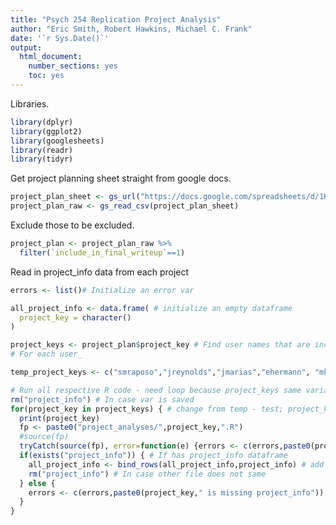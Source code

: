 ```yaml
---
title: "Psych 254 Replication Project Analysis"
author: "Eric Smith, Robert Hawkins, Michael C. Frank"
date: '`r Sys.Date()`'
output:
  html_document:
    number_sections: yes
    toc: yes
---
```


Libraries.

```r
library(dplyr)
library(ggplot2)
library(googlesheets)
library(readr)
library(tidyr)
```

Get project planning sheet straight from google docs. 

```r
project_plan_sheet <- gs_url("https://docs.google.com/spreadsheets/d/1KZw75xlypvtK0cDoOHqXfFd3HsrfJ4gbq8iEJ6LOa0Y", lookup = TRUE) # Need lookup=T to initialize
project_plan_raw <- gs_read_csv(project_plan_sheet)
```

Exclude those to be excluded. 

```r
project_plan <- project_plan_raw %>%
  filter(`include_in_final_writeup`==1) 
```

Read in project_info data from each project

```r
errors <- list()# Initialize an error var

all_project_info <- data.frame( # initialize an empty dataframe
  project_key = character()
)

project_keys <- project_plan$project_key # Find user names that are included in analysis
# For each user_

temp_project_keys <- c("smraposo","jreynolds","jmarias","ehermann", "mkeil") # Only do users we have data for currently

# Run all respective R code - need loop because project_keys same variable name
rm("project_info") # In case var is saved
for(project_key in project_keys) { # change from temp - test; project_key <- "smraposo"
  print(project_key)
  fp <- paste0("project_analyses/",project_key,".R")
  #source(fp)
  tryCatch(source(fp), error=function(e) {errors <- c(errors,paste0(project_key," has an error in .R file"),print(fp))}) 
  if(exists("project_info")) { # If has project_info dataframe
    all_project_info <- bind_rows(all_project_info,project_info) # add to all data
    rm("project_info") # In case other file does not same
  } else {
    errors <- c(errors,paste0(project_key," is missing project_info"))
  }
}




```

